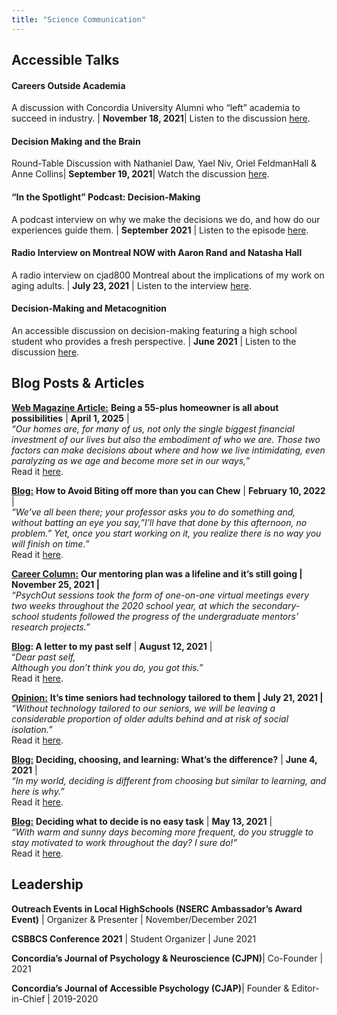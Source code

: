 ```yaml
---
title: "Science Communication"
---
```


## Accessible Talks

#### Careers Outside Academia

A discussion with Concordia University Alumni who "left" academia to succeed in industry. \| **November 18, 2021**\| Listen to the discussion [here](https://www.youtube.com/watch?v=RwbO9DR7ecY).

#### Decision Making and the Brain

Round-Table Discussion with Nathaniel Daw, Yael Niv, Oriel FeldmanHall & Anne Collins\| **September 19, 2021**\| Watch the discussion [here](https://www.youtube.com/watch?v=M0neJU1pH7w&t=3278s).

#### "In the Spotlight" Podcast: Decision-Making

A podcast interview on why we make the decisions we do, and how do our experiences guide them. \| **September 2021** \| Listen to the episode [here](https://open.spotify.com/episode/75K8MbQGAi9Eccp2TsFjfu).

#### Radio Interview on Montreal NOW with Aaron Rand and Natasha Hall

A radio interview on cjad800 Montreal about the implications of my work on aging adults. \| **July 23, 2021** \| Listen to the interview [here](https://omny.fm/shows/cjad-800/we-need-to-make-technology-more-accessible-to-seni?in_playlist=front-page).

#### Decision-Making and Metacognition

An accessible discussion on decision-making featuring a high school student who provides a fresh perspective. \| **June 2021** \| Listen to the discussion [here](https://open.spotify.com/episode/2WYL10jfRowBhxOdz6cWRO?si=UEipl528QdqR7OVihhDRxQ&nd=1&dlsi=eb964bc0fcbb42f7).

## Blog Posts & Articles

[**Web Magazine Article:**]{.underline} **Being a 55-plus homeowner is all about possibilities** \| **April 1, 2025** \|\
*"Our homes are, for many of us, not only the single biggest financial investment of our lives but also the embodiment of who we are. Those two factors can make decisions about where and how we live intimidating, even paralyzing as we age and become more set in our ways,*"\
Read it [here](https://allthingshome.ca/new-homes/articles/article/being-a-55-plus-homeowner-is-all-about-possibilities/).

[**Blog:**]{.underline} **How to Avoid Biting off more than you can Chew** \| **February 10, 2022** \|\
*"We've all been there; your professor asks you to do something and, without batting an eye you say,"I'll have that done by this afternoon, no problem." Yet, once you start working on it, you realize there is no way you will finish on time."*\
Read it [here](https://www.concordia.ca/cunews/offices/vprgs/sgs/public-scholars-21/2022/02/10/how-to-avoid-biting-off-more-than-you-can-chew.html).

[**Career Column:**]{.underline} **Our mentoring plan was a lifeline and it's still going \| November 25, 2021 \|**\
*"PsychOut sessions took the form of one-on-one virtual meetings every two weeks throughout the 2020 school year, at which the secondary-school students followed the progress of the undergraduate mentors' research projects."*

[**Blog**]{.underline}**: A letter to my past self** \| **August 12, 2021** \|\
"*Dear past self,\
Although you don't think you do, you got this."*\
Read it [here]().

[**Opinion:**]{.underline} **It's time seniors had technology tailored to them \| July 21, 2021 \|\
***"Without technology tailored to our seniors, we will be leaving a considerable proportion of older adults behind and at risk of social isolation."\
*Read it [here](https://montrealgazette.com/opinion/opinion-its-time-seniors-had-technology-tailored-to-them).

[**Blog:**]{.underline} **Deciding, choosing, and learning: What's the difference?** \| **June 4, 2021** \|\
*"In my world, deciding is different from choosing but similar to learning, and here is why."*\
Read it [here]().

[**Blog:**]{.underline} **Deciding what to decide is no easy task** \| **May 13, 2021** \|\
*"With warm and sunny days becoming more frequent, do you struggle to stay motivated to work throughout the day? I sure do!"*\
Read it [here]().

## Leadership

**Outreach Events in Local HighSchools (NSERC Ambassador's Award Event)** \| Organizer & Presenter \| November/December 2021

**CSBBCS Conference 2021** \| Student Organizer \| June 2021

**Concordia's Journal of Psychology & Neuroscience (CJPN)**\| Co-Founder \| 2021

**Concordia's Journal of Accessible Psychology (CJAP)**\| Founder & Editor-in-Chief \| 2019-2020
